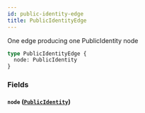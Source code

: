 ```yaml
---
id: public-identity-edge
title: PublicIdentityEdge
---
```



One edge producing one PublicIdentity node


```graphql
type PublicIdentityEdge {
  node: PublicIdentity
}
```


### Fields

#### `node` ([`PublicIdentity`](/developers/shared-apis/adminidentity-api/graphql/reference/objects/public-identity))






